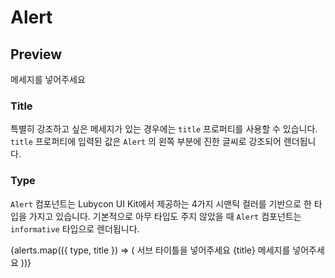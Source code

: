 
<Meta title="Components/Alert" components={Alert} />

# Alert

## Preview

<Canvas>
  <Story name="Preview">
    <Alert type="positive">메세지를 넣어주세요</Alert>
  </Story>
</Canvas>

### Title

특별히 강조하고 싶은 메세지가 있는 경우에는 `title` 프로퍼티를 사용할 수 있습니다. `title` 프로퍼티에 입력된 값은 `Alert` 의 왼쪽 부분에 진한 글씨로 강조되어 렌더됩니다.

### Type

`Alert` 컴포넌트는 Lubycon UI Kit에서 제공하는 4가지 시맨틱 컬러를 기반으로 한 타입을 가지고 있습니다. 기본적으로 아무 타입도 주지 않았을 때 `Alert` 컴포넌트는 `informative` 타입으로 렌더됩니다.

<Canvas>
  <Story name="Type">
    <Row style={{ width: 1200 }}>
      {alerts.map(({ type, title }) => (
        <Column xs={6} key={type} style={{ marginBottom: 32 }}>
          <Alert style={{ marginBottom: 16 }} type={type} title={`${title} 메세지`}>
            서브 타이틀을 넣어주세요
          </Alert>
          <Alert type={type}>{title} 메세지를 넣어주세요</Alert>
        </Column>
      ))}
    </Row>
  </Story>
</Canvas>

